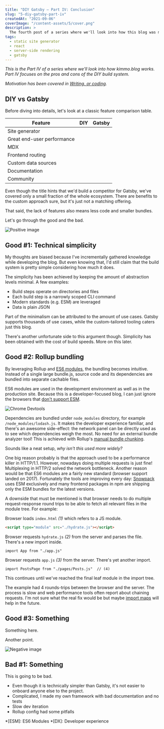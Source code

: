 ```yaml
---
title: "DIY Gatsby – Part IV: Conclusion"
slug: "5-diy-gatsby-part-iv"
createdAt: "2021-09-06"
coverImage: "/content-assets/5/cover.png"
description: >
  The fourth post of a series where we'll look into how this blog was made. Part IV focuses on the pros and cons of the DIY build system.
tags:
  - static site generator
  - react
  - server-side rendering
  - gatsby
---
```


*This is the Part&nbsp;IV of a series where we'll look into how kimmo.blog works. Part&nbsp;IV focuses on the pros and cons of the DIY build system.*

*Motivation has been covered in [Writing, or coding](../1-writing-or-coding/).*

## DIY vs Gatsby

Before diving into details, let's look at a classic feature comparison table.

Feature | DIY | Gatsby
--------|:----:|:-------:
Site generator | <InlineIcon icon={tickOutlineIcon} /> | <InlineIcon icon={tickOutlineIcon} />
Great end-user performance | <InlineIcon icon={tickOutlineIcon} /> | <InlineIcon icon={tickOutlineIcon} />
MDX | <InlineIcon icon={tickOutlineIcon} /> | <InlineIcon icon={tickOutlineIcon} />
Frontend routing  | <InlineIcon icon={xSmallOutlineIcon} /> | <InlineIcon icon={tickOutlineIcon} />
Custom data sources  | <InlineIcon icon={xSmallOutlineIcon} /> | <InlineIcon icon={tickOutlineIcon} />
Documentation  | <InlineIcon icon={xSmallOutlineIcon} /> | <InlineIcon icon={tickOutlineIcon} />
Community  | <InlineIcon icon={xSmallOutlineIcon} /> | <InlineIcon icon={tickOutlineIcon} />

Even though the title hints that we'd build a competitor for Gatsby, we've covered only a small fraction of the whole ecosystem. There are benefits to the custom approach sure, but it's just not a matching offering.

That said, the lack of features also means less code and smaller bundles.

Let's go through the good and the bad.


![Positive image](/content-assets/5/jason-leung-60j0UB-Z_Yk-unsplash.jpg)

## Good #1: Technical simplicity

My thoughts are biased because I've incrementally gathered knowledge while developing the blog. But even knowing that, I'd still claim that the build system is pretty simple considering how much it does.

The simplicity has been achieved by keeping the amount of abstraction levels minimal. A few examples:

* Build steps operate on directories and files
* Each build step is a narrowly scoped CLI command
* Modern standards (e.g. ESM) are leveraged
* Data is plain JSON

Part of the minimalism can be attributed to the amount of use cases. Gatsby supports thousands of use cases, while the custom-tailored tooling caters just this blog.

There's another unfortunate side to this argument though. Simplicity has been obtained with the cost of build speeds. More on this later.

## Good #2: Rollup bundling

By leveraging Rollup and [ES6 modules](https://developer.mozilla.org/en-US/docs/Web/JavaScript/Guide/Modules), the bundling becomes intuitive. Instead of a single large bundle.js, source code and its dependencies are bundled into separate cachable files.

ES6 modules are used in the development environment as well as in the production site. Because this is a developer-focused blog, I can just ignore the browsers that [don't support ESM](https://caniuse.com/?search=esm).

![Chrome Devtools](/content-assets/5/devtools.jpg)

Dependencies are bundled under `node_modules` directory, for example `/node_modules/lodash.js`. It makes the developer experience familiar, and there's an awesome side-effect: the network panel can be directly used as to see which dependencies weigh the most. No need for an external bundle analyzer tool! This is achieved with Rollup's [manual bundle chunking](https://github.com/kimmobrunfeldt/blog/blob/8e261e0cc61ecf165f2e291afeb6450243cf79ad/rollup.config.js#L58-L75).

Sounds like a neat setup, *why isn't this used more widely?*

One big reason probably is that the approach used to be a performance killer in HTTP/1.1. However, nowadays doing multiple requests is just fine! Multiplexing in HTTP/2 solved the network bottleneck. Another reason would be that ES6 modules are a fairly new standard (browser support landed on 2017). Fortunately the tools are improving every day: [Snowpack](https://www.snowpack.dev/) uses ESM exclusively and many frontend packages in npm are shipping only the ESM bundles for the latest versions.

A downside that must be mentioned is that browser needs to do multiple request-response round trips to be able to fetch all relevant files in the module tree. For example:

Browser loads `index.html` _(1)_ which refers to a JS module.

```html
<script type="module" src="./hydrate.js"></script>
```

Browser requests `hydrate.js` _(2)_ from the server and parses the file. There's a new import inside.

```tsx
import App from "./app.js"
```

Browser requests `app.js` _(3)_ from the server. There's yet another import.

```tsx
import PostsPage from "./pages/Posts.js"  // (4)
```

This continues until we've reached the final leaf module in the import tree.

The example had 4 rounds-trips between the browser and the server. The process is slow and web performance tools often report about chaining requests. I'm not sure what the real fix would be but maybe [import maps](https://github.com/WICG/import-maps) will help in the future.


## Good #3: Something

Something here.


Another point.


![Negative image](/content-assets/5/matthew-brodeur-zEFyM4sulJ8-unsplash.jpg)


## Bad #1: Something

This is going to be bad.

* Even though it is technically simpler than Gatsby, it's not easier to onboard anyone else to the project.
* Complicated, I made my own framework with bad documentation and no tests
* Slow dev iteration
* Rollup config had some pitfalls


*[ESM]: ES6 Modules
*[DX]: Developer experience